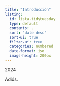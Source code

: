 ```yaml
---
title: "Introducción"
listing:
  id: lista-tidytuesday
  type: default
  contents: .
  sort: "date desc"
  sort-ui: true
  filter-ui: true
  categories: numbered
  date-format: iso
  image-height: 200px
---
```


2024

::: {#lista-tidytuesday}
:::

Adiós.
